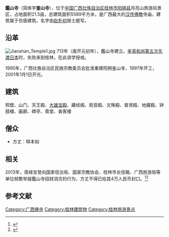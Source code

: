 {{Infobox religious building
| 名字          = 鑑山寺
| 图片          = Jianshan Temple9.jpg
| 图片说明      = 鑑山寺大雄宝殿。
| 地图          = China Guangxi
| 地图说明      = 鑑山寺在广西壮族自治区的位置。
| 坐标          = {{coord|24|43|51|N|110|29|17|E|type:landmark_region:CHN|display=it}}
| 宗教          = [[佛教|佛教]]
| 位置          = {{CHN}}[[广西壮族自治区|广西壮族自治区]][[桂林市|桂林市]][[阳朔县|阳朔县]]月亮山旅游风景区
| 神            = 
| 派别          = [[禅宗|禅宗]]
| 节日          = 
| 开光年份      = 
| 状态          = 
| 领导          = 释本如
| 官方网站      = 
| 建筑师        = 
| 建筑类型      = 
| 建筑风格      = [[中國建築|中国传统建筑]]
| 建筑材料      = 木、砖头和水泥
| 建立者        = 
| 资助者        = 
| 总承包商      = 
| 建立日期      = 713年
| 奠基          = 
| 竣工          = 2001年（重建）
| 建设成本      = 
| 毁坏          = 
| 官方名称1     = 
| 类型1         = 
| 标准1         = 
| 指定日期1     = 
| 父列表1       = 
| 参考编号1     = 
| 官方名称2     = 
| 类型2         = 
| 标准2         = 
| 指定日期2     = 
| 父列表2       = 
| 参考编号2     = 
}}
'''鑑山寺'''（简体字'''鉴山寺'''），位于[[中华人民共和国|中国]][[广西壮族自治区|广西壮族自治区]][[桂林市|桂林市]][[阳朔县|阳朔县]]月亮山旅游风景区，占地面积21.5亩，总建筑面积5589平方米，是广西最大的[[汉传佛教|汉传佛教]]寺庙，建筑属于仿唐建筑，名字由[[赵朴初|赵朴初]]居士题写。 

==沿革==
[[File:Jianshan_Temple1.jpg|thumb]]
713年（唐开元初年），鑑山寺建立。[[鉴真|鉴真]][[鉴真东渡|和尚第五次东渡日本]]时，失败来到桂林，在此讲学授戒。

1995年，广西壮族自治区民族宗教委员会批准重建阳朔鉴山寺，1997年开工，2001年1月1日开光。

==建筑==
照壁、山门、天王殿、[[大雄宝殿|大雄宝殿]]、藏经阁、观音殿、文殊殿、普贤殿、地藏殿、钟鼓楼、画廊、碑亭、斋堂、香客楼

==僧众==
*方丈：释本如

==相关==
2013年，周禄宝曾向国家信访局、国家宗教协会、桂林市长信箱、广西旅游局等单位频繁举报鑑山寺招财消灾的行为，方丈不得已给其4万人民币封口。<ref>{{cite news|title=揭秘“网络维权斗士”周禄宝的非法敛财之道|url=http://news.sina.com.cn/o/2013-08-26/064028046328.shtml|work=新浪网|date=2013-08-26|accessdate=2014-09-03}}</ref><ref>{{cite news|title=网络“黑手”周禄宝被提起公诉 曾实名举报“表哥”|url=http://news.ifeng.com/a/20140523/40420500_0.shtml|work=凤凰网|date=2014-05-23|accessdate=2014-09-03}}</ref>

==参考文献==
{{reflist}}
{{Commons category|Jianshan Temple}}

{{DEFAULTSORT:Jian鑑山寺}}
[[Category:广西佛寺|Category:广西佛寺]]
[[Category:桂林建筑物|Category:桂林建筑物]]
[[Category:桂林旅游景点|Category:桂林旅游景点]]